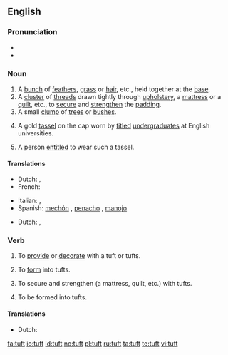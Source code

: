 ==English==

===Pronunciation===
* {{IPA|tʌft}}
* {{rhymes|ʌft}}

===Noun===
{{en-noun}}

# A [[bunch]] of [[feather]]s, [[grass]] or [[hair]], etc., held together at the [[base]].
# A [[cluster]] of [[thread]]s drawn tightly through [[upholstery]], a [[mattress]] or a [[quilt]], etc., to [[secure]] and [[strengthen]] the [[padding]].
# A small [[clump]] of [[tree]]s or [[bush]]es.
# {{context|formerly}} A gold [[tassel]] on the cap worn by [[titled]] [[undergraduate]]s at English universities.
# A person [[entitle]]d to wear such a tassel.

====Translations====
{{trans-top|bunch}}
* Dutch: {{t+|nl|pluk|m}}, {{t+|nl|bundel|m}}
* French: {{t+|fr|touffe|f}}
{{trans-mid}}
* Italian: {{t+|it|cespo|m}}, {{t+|it|ciuffo|m}}
* Spanish: {{italbrac|hair}} [[mechón]] {{m}}, {{t-|nl|feathers}} [[penacho]] {{m}}, {{t+|nl|grass}} [[manojo]] {{m}}
{{trans-bottom}}

{{trans-top|cluster of threads}}
{{trans-mid}}
{{trans-bottom}}

{{trans-top|clump of trees}}
* Dutch: {{t|nl|bosje|n}}, {{t|nl|bomengroep|m}}
{{trans-mid}}
{{trans-bottom}}

{{trans-top|gold tassel}}
{{trans-mid}}
{{trans-bottom}}

{{trans-top|person wearing the tassel}}
{{trans-mid}}
{{trans-bottom}}

===Verb===
{{en-verb}}

# {{transitive}} To [[provide]] or [[decorate]] with a tuft or tufts.
# {{transitive}} To [[form]] into tufts.
# {{transitive}} To secure and strengthen (a mattress, quilt, etc.) with tufts.
# {{intransitive}} To be formed into tufts.

====Translations====
{{trans-top|provide with tufts}}
{{trans-mid}}
{{trans-bottom}}

{{trans-top|form into tufts}}
* Dutch: {{t|nl|bundelen}}
{{trans-mid}}
{{trans-bottom}}

{{trans-top|secure with tufts}}
{{trans-mid}}
{{trans-bottom}}

{{trans-top|be formed into tufts}}
{{trans-mid}}
{{trans-bottom}}

[[fa:tuft]]
[[io:tuft]]
[[id:tuft]]
[[no:tuft]]
[[pl:tuft]]
[[ru:tuft]]
[[ta:tuft]]
[[te:tuft]]
[[vi:tuft]]